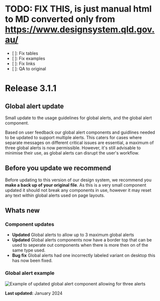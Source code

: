 

<Meta title="0. Versions/Pre QGDS-Vanilla/v3.1.1" />

# TODO: FIX THIS, is just manual html to MD converted only from https://www.designsystem.qld.gov.au/
* [ ]: Fix tables
* [ ]: Fix examples
* [ ]: Fix links
* [ ]: QA to original

Release 3.1.1
=============

Global alert update
-------------------

Small update to the usage guidelines for global alerts, and the global alert component.

Based on user feedback our global alert components and guidlines needed to be updated to support multiple alerts. This caters for cases where separate messages on different critical issues are essential, a maximum of three global alerts is now permissible. However, it's still advisable to minimise their use, as global alerts can disrupt the user's workflow.

Before you update we recommend
------------------------------

Before updating to this version of our design system, we recommend you **make a back up of your original file**. As this is a very small component updated it should not break any components in use, however it may reset any text within global alerts used on page layouts.

Whats new
---------

### Component updates

*   **Updated** Global alerts to allow up to 3 maximum global alerts
*   **Updated** Global alerts components now have a border top that can be used to seperate out components when there is more then on of the same type used.
*   **Bug fix** Global alerts had one incorrectly labeled variant on desktop this has now been fixed.

### Global alert example

<img src={MultipleAlerts} alt="Example of updated global alert component allowing for three alerts" />

**Last updated:** January 2024
